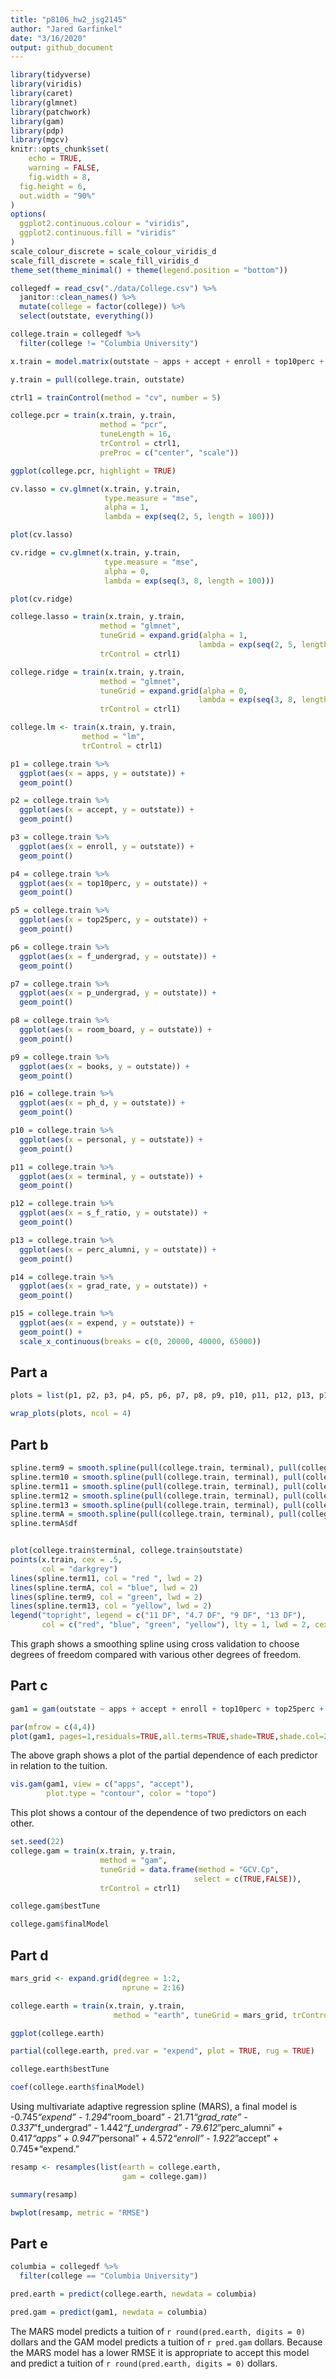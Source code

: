 ```yaml
---
title: "p8106_hw2_jsg2145"
author: "Jared Garfinkel"
date: "3/16/2020"
output: github_document
---
```


```r
library(tidyverse)
library(viridis)
library(caret)
library(glmnet)
library(patchwork)
library(gam)
library(pdp)
library(mgcv)
knitr::opts_chunk$set(
	echo = TRUE,
	warning = FALSE,
	fig.width = 8, 
  fig.height = 6,
  out.width = "90%"
)
options(
  ggplot2.continuous.colour = "viridis",
  ggplot2.continuous.fill = "viridis"
)
scale_colour_discrete = scale_colour_viridis_d
scale_fill_discrete = scale_fill_viridis_d
theme_set(theme_minimal() + theme(legend.position = "bottom"))
```

```r
collegedf = read_csv("./data/College.csv") %>% 
  janitor::clean_names() %>% 
  mutate(college = factor(college)) %>% 
  select(outstate, everything())

college.train = collegedf %>% 
  filter(college != "Columbia University")
```

```r
x.train = model.matrix(outstate ~ apps + accept + enroll + top10perc + top25perc + f_undergrad + p_undergrad + room_board + books + personal + ph_d + terminal + s_f_ratio + perc_alumni + expend + grad_rate, college.train)[,-1]

y.train = pull(college.train, outstate)

ctrl1 = trainControl(method = "cv", number = 5)
```

```r
college.pcr = train(x.train, y.train,
                    method = "pcr",
                    tuneLength = 16,
                    trControl = ctrl1,
                    preProc = c("center", "scale"))
```

```r
ggplot(college.pcr, highlight = TRUE)
```

```r
cv.lasso = cv.glmnet(x.train, y.train, 
                     type.measure = "mse", 
                     alpha = 1, 
                     lambda = exp(seq(2, 5, length = 100)))

plot(cv.lasso)
```

```r
cv.ridge = cv.glmnet(x.train, y.train, 
                     type.measure = "mse", 
                     alpha = 0, 
                     lambda = exp(seq(3, 8, length = 100)))

plot(cv.ridge)
```


```r
college.lasso = train(x.train, y.train,
                    method = "glmnet",
                    tuneGrid = expand.grid(alpha = 1, 
                                          lambda = exp(seq(2, 5, length = 100))),
                    trControl = ctrl1)
```

```r
college.ridge = train(x.train, y.train,
                    method = "glmnet",
                    tuneGrid = expand.grid(alpha = 0, 
                                          lambda = exp(seq(3, 8, length = 100))),
                    trControl = ctrl1)
```

```r
college.lm <- train(x.train, y.train,
                method = "lm",
                trControl = ctrl1)
```

```r
p1 = college.train %>% 
  ggplot(aes(x = apps, y = outstate)) +
  geom_point()

p2 = college.train %>% 
  ggplot(aes(x = accept, y = outstate)) +
  geom_point()

p3 = college.train %>% 
  ggplot(aes(x = enroll, y = outstate)) +
  geom_point()

p4 = college.train %>% 
  ggplot(aes(x = top10perc, y = outstate)) +
  geom_point()

p5 = college.train %>% 
  ggplot(aes(x = top25perc, y = outstate)) +
  geom_point()

p6 = college.train %>% 
  ggplot(aes(x = f_undergrad, y = outstate)) +
  geom_point()

p7 = college.train %>% 
  ggplot(aes(x = p_undergrad, y = outstate)) +
  geom_point()

p8 = college.train %>% 
  ggplot(aes(x = room_board, y = outstate)) +
  geom_point()

p9 = college.train %>% 
  ggplot(aes(x = books, y = outstate)) +
  geom_point()

p16 = college.train %>% 
  ggplot(aes(x = ph_d, y = outstate)) +
  geom_point()

p10 = college.train %>% 
  ggplot(aes(x = personal, y = outstate)) +
  geom_point()

p11 = college.train %>% 
  ggplot(aes(x = terminal, y = outstate)) +
  geom_point()

p12 = college.train %>% 
  ggplot(aes(x = s_f_ratio, y = outstate)) +
  geom_point()

p13 = college.train %>% 
  ggplot(aes(x = perc_alumni, y = outstate)) +
  geom_point()

p14 = college.train %>% 
  ggplot(aes(x = grad_rate, y = outstate)) +
  geom_point()

p15 = college.train %>% 
  ggplot(aes(x = expend, y = outstate)) +
  geom_point() + 
  scale_x_continuous(breaks = c(0, 20000, 40000, 65000))
```
## Part a
```r
plots = list(p1, p2, p3, p4, p5, p6, p7, p8, p9, p10, p11, p12, p13, p14, p15, p16)

wrap_plots(plots, ncol = 4)
```
## Part b
```r
spline.term9 = smooth.spline(pull(college.train, terminal), pull(college.train, outstate), df = 9)
spline.term10 = smooth.spline(pull(college.train, terminal), pull(college.train, outstate), df = 10)
spline.term11 = smooth.spline(pull(college.train, terminal), pull(college.train, outstate), df = 11)
spline.term12 = smooth.spline(pull(college.train, terminal), pull(college.train, outstate), df = 12)
spline.term13 = smooth.spline(pull(college.train, terminal), pull(college.train, outstate), df = 13)
spline.termA = smooth.spline(pull(college.train, terminal), pull(college.train, outstate), cv = TRUE)
spline.termA$df


plot(college.train$terminal, college.train$outstate)
points(x.train, cex = .5, 
       col = "darkgrey")
lines(spline.term11, col = "red ", lwd = 2)
lines(spline.termA, col = "blue", lwd = 2)
lines(spline.term9, col = "green", lwd = 2)
lines(spline.term13, col = "yellow", lwd = 2)
legend("topright", legend = c("11 DF", "4.7 DF", "9 DF", "13 DF"),
       col = c("red", "blue", "green", "yellow"), lty = 1, lwd = 2, cex = .8)
```

This graph shows a smoothing spline using cross validation to choose degrees of freedom compared with various other degrees of freedom.

## Part c
```r
gam1 = gam(outstate ~ apps + accept + enroll + top10perc + top25perc + f_undergrad + p_undergrad + room_board + books + personal + ph_d + terminal + s_f_ratio + perc_alumni + expend + grad_rate, data = college.train)
```

```r
par(mfrow = c(4,4))
plot(gam1, pages=1,residuals=TRUE,all.terms=TRUE,shade=TRUE,shade.col=2)
```

The above graph shows a plot of the partial dependence of each predictor in relation to the tuition. 

```r
vis.gam(gam1, view = c("apps", "accept"),
        plot.type = "contour", color = "topo")
```

This plot shows a contour of the dependence of two predictors on each other.

```r
set.seed(22)
college.gam = train(x.train, y.train,
                    method = "gam",
                    tuneGrid = data.frame(method = "GCV.Cp", 
                                         select = c(TRUE,FALSE)),
                    trControl = ctrl1)

college.gam$bestTune

college.gam$finalModel
```

## Part d

```r
mars_grid <- expand.grid(degree = 1:2, 
                         nprune = 2:16)

college.earth = train(x.train, y.train,
                       method = "earth", tuneGrid = mars_grid, trControl = ctrl1)

ggplot(college.earth)

partial(college.earth, pred.var = "expend", plot = TRUE, rug = TRUE)

college.earth$bestTune

coef(college.earth$finalModel) 
```

Using multivariate adaptive regression spline (MARS), a final model is -0.745*"expend" - 1.294*"room_board" - 21.71*"grad_rate" - 0.337*"f_undergrad" - 1.442*"f_undergrad" - 79.612*"perc_alumni" + 0.417*"apps" + 0.947*"personal" + 4.572*"enroll" - 1.922*"accept" + 0.745*"expend."

```r
resamp <- resamples(list(earth = college.earth,
                         gam = college.gam))

summary(resamp)

bwplot(resamp, metric = "RMSE")
```
## Part e
```r
columbia = collegedf %>% 
  filter(college == "Columbia University")

pred.earth = predict(college.earth, newdata = columbia)

pred.gam = predict(gam1, newdata = columbia)
```

The MARS model predicts a tuition of `r round(pred.earth, digits = 0)` dollars and the GAM model predicts a tuition of `r pred.gam` dollars. Because the MARS model has a lower RMSE it is appropriate to accept this model and predict a tuition of `r round(pred.earth, digits = 0)` dollars.